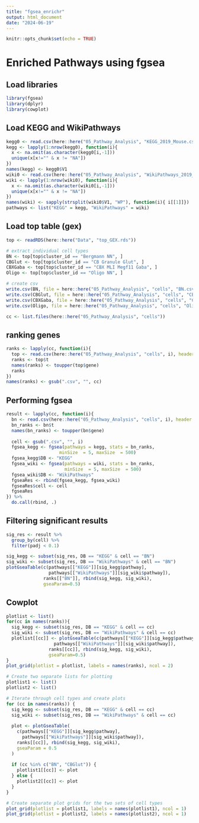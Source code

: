 ```yaml
---
title: "fgsea_enrichr"
output: html_document
date: "2024-06-19"
---
```


```r
knitr::opts_chunk$set(echo = TRUE)
```

# Enriched Pathways using fgsea

## Load libraries 
```r
library(fgsea)
library(dplyr)
library(cowplot)
```

## Load KEGG and WikiPathways 
```r
kegg0 <- read.csv(here::here("05_Pathway_Analysis", "KEGG_2019_Mouse.csv"), header = FALSE)
kegg <- lapply(1:nrow(kegg0), function(i){
  x <- na.omit(as.character(kegg0[i,-1]))
  unique(x[x!="" & x != "NA"])
})
names(kegg) <- kegg0$V1
wiki0 <- read.csv(here::here("05_Pathway_Analysis", "WikiPathways_2019_Mouse.csv"), header = FALSE)
wiki <- lapply(1:nrow(wiki0), function(i){
  x <- na.omit(as.character(wiki0[i,-1]))
  unique(x[x!="" & x != "NA"])
})
names(wiki) <- sapply(strsplit(wiki0$V1, "WP"), function(i){ i[[1]]})
pathways <- list("KEGG" = kegg, "WikiPathways" = wiki)
```

## Load top table (gex)
```r
top <- readRDS(here::here("Data", "top_GEX.rds"))

# extract individual cell types 
BN <- top[top$cluster_id == "Bergmann NN", ]
CBGlut <- top[top$cluster_id == "CB Granule Glut", ]
CBXGaba <- top[top$cluster_id == "CBX MLI Megf11 Gaba", ]
Oligo <- top[top$cluster_id == "Oligo NN", ]

# create csv
write.csv(BN, file = here::here("05_Pathway_Analysis", "cells", "BN.csv"))
write.csv(CBGlut, file = here::here("05_Pathway_Analysis", "cells", "CBGlut.csv"))
write.csv(CBXGaba, file = here::here("05_Pathway_Analysis", "cells", "CBXGaba.csv"))
write.csv(Oligo, file = here::here("05_Pathway_Analysis", "cells", "Oligo.csv"))
```

```r
cc <- list.files(here::here("05_Pathway_Analysis", "cells"))
```

## ranking genes 
```r
ranks <- lapply(cc, function(i){
  top <- read.csv(here::here("05_Pathway_Analysis", "cells", i), header = TRUE)
  ranks <- top$t
  names(ranks) <- toupper(top$gene)
  ranks
})
names(ranks) <- gsub(".csv", "", cc)
```

## Performing fgsea 
```r
result <- lapply(cc, function(i){
  bn <- read.csv(here::here("05_Pathway_Analysis", "cells", i), header = TRUE)
  bn_ranks <- bn$t
  names(bn_ranks) <- toupper(bn$gene)
  
  cell <- gsub(".csv", "", i)
  fgsea_kegg <- fgsea(pathways = kegg, stats = bn_ranks,
                    minSize  = 5, maxSize  = 500)
  fgsea_kegg$DB <- "KEGG"
  fgsea_wiki <- fgsea(pathways = wiki, stats = bn_ranks,
                      minSize  = 5, maxSize  = 500)
  fgsea_wiki$DB <- "WikiPathways"
  fgseaRes <- rbind(fgsea_kegg, fgsea_wiki)
  fgseaRes$cell <- cell
  fgseaRes
}) %>% 
  do.call(rbind, .)
```

## Filtering significant results 
```r
sig_res <- result %>% 
  group_by(cell) %>% 
  filter(padj < 0.1)

sig_kegg <- subset(sig_res, DB == "KEGG" & cell == "BN")
sig_wiki <- subset(sig_res, DB == "WikiPathways" & cell == "BN")
plotGseaTable(c(pathways[["KEGG"]][sig_kegg$pathway],
                pathways[["WikiPathways"]][sig_wiki$pathway]), 
              ranks[["BN"]], rbind(sig_kegg, sig_wiki), 
              gseaParam=0.5)
```

## Cowplot 
```r
plotlist <- list()
for(cc in names(ranks)){
  sig_kegg <- subset(sig_res, DB == "KEGG" & cell == cc)
  sig_wiki <- subset(sig_res, DB == "WikiPathways" & cell == cc)
  plotlist[[cc]] <- plotGseaTable(c(pathways[["KEGG"]][sig_kegg$pathway],
                  pathways[["WikiPathways"]][sig_wiki$pathway]), 
                ranks[[cc]], rbind(sig_kegg, sig_wiki), 
                gseaParam=0.5)
}
plot_grid(plotlist = plotlist, labels = names(ranks), ncol = 2)
```



```r
# Create two separate lists for plotting
plotlist1 <- list()
plotlist2 <- list()

# Iterate through cell types and create plots
for (cc in names(ranks)) {
  sig_kegg <- subset(sig_res, DB == "KEGG" & cell == cc)
  sig_wiki <- subset(sig_res, DB == "WikiPathways" & cell == cc)
  
  plot <- plotGseaTable(
    c(pathways[["KEGG"]][sig_kegg$pathway],
      pathways[["WikiPathways"]][sig_wiki$pathway]), 
    ranks[[cc]], rbind(sig_kegg, sig_wiki), 
    gseaParam = 0.5
  )
  
  if (cc %in% c("BN", "CBGlut")) {
    plotlist1[[cc]] <- plot
  } else {
    plotlist2[[cc]] <- plot
  }
}

# Create separate plot grids for the two sets of cell types
plot_grid(plotlist = plotlist1, labels = names(plotlist1), ncol = 1)
plot_grid(plotlist = plotlist2, labels = names(plotlist2), ncol = 1)
```

